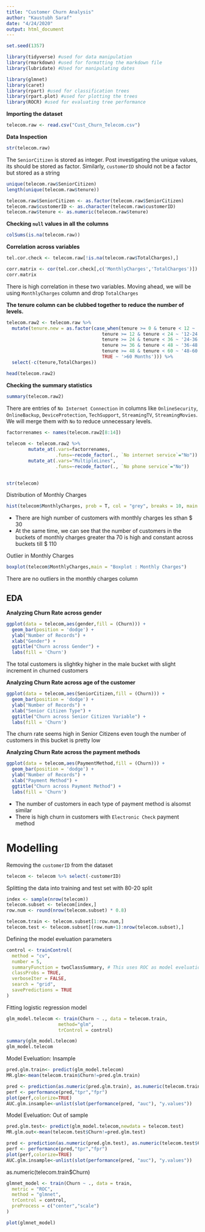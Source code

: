 ```yaml
---
title: "Customer Churn Analysis"
author: "Kaustubh Saraf"
date: "4/24/2020"
output: html_document
---
```



```r

set.seed(1357)

library(tidyverse) #used for data manipulation
library(rmarkdown) #used for formatting the markdown file
library(lubridate) #Used for manipulating dates

library(glmnet)
library(caret)
library(rpart) #used for classification trees
library(rpart.plot) #used for plotting the trees
library(ROCR) #used for evaluating tree performance
```


**Importing the dataset**
```r
telecom.raw <- read.csv("Cust_Churn_Telecom.csv")
```


**Data Inspection**
```r
str(telecom.raw)
```

The `SeniorCitizen` is stored as integer. Post investigating the unique values, its should be stored as factor.
Similarly, `customerID` should not be a factor but stored as a string
```r
unique(telecom.raw$SeniorCitizen)
length(unique(telecom.raw$tenure))

telecom.raw$SeniorCitizen <- as.factor(telecom.raw$SeniorCitizen)
telecom.raw$customerID <- as.character(telecom.raw$customerID)
telecom.raw$tenure <- as.numeric(telecom.raw$tenure)
```

**Checking `null` values in all the columns**
```r
colSums(is.na(telecom.raw))
```

**Correlation across variables**
```r
tel.cor.check <- telecom.raw[!is.na(telecom.raw$TotalCharges),]

corr.matrix <- cor(tel.cor.check[,c('MonthlyCharges','TotalCharges')])
corr.matrix
```
There is high correlation in these two variables. Moving ahead, we will be using `MonthlyCharges` column and drop `TotalCharges`



**The tenure column can be clubbed together to reduce the number of levels.**
```r
telecom.raw2 <- telecom.raw %>%
  mutate(tenure.new = as.factor(case_when(tenure >= 0 & tenure < 12 ~ '0-12 Months',
                                   tenure >= 12 & tenure < 24 ~ '12-24 Months',
                                   tenure >= 24 & tenure < 36 ~ '24-36 Months',
                                   tenure >= 36 & tenure < 48 ~ '36-48 Months',
                                   tenure >= 48 & tenure < 60 ~ '48-60 Months',
                                   TRUE ~ '>60 Months'))) %>% 
  select(-c(tenure,TotalCharges))

head(telecom.raw2)
```



**Checking the summary statistics**
```r
summary(telecom.raw2)
```

There are entries of `No Internet Connection` in columns like `OnlineSecurity`, `OnlineBackup`, `DeviceProtection`, `TechSupport`, `StreamingTV`, `StreamingMovies`. We will merge them with `No` to reduce unnecessary levels.



```r
factorrenames <- names(telecom.raw2[8:14])
  
telecom <- telecom.raw2 %>%
        mutate_at(.vars=factorrenames,
                  .funs=~recode_factor(., `No internet service`="No")) %>%
        mutate_at(.vars="MultipleLines",
                  .funs=~recode_factor(., `No phone service`="No"))
  

str(telecom)
```


Distribution of Monthly Charges
```r
hist(telecom$MonthlyCharges, prob = T, col = "grey", breaks = 10, main = "Histogram of Monthly Charges", xlab = "Monthly Charges")
```
* There are high number of customers with monthly charges les sthan $ 30
* At the same time, we can see that the number of customers in the buckets of monthly charges greater tha 70 is high and constant across buckets till $ 110


Outlier in Monthly Charges
```r
boxplot(telecom$MonthlyCharges,main = "Boxplot : Monthly Charges")
```
There are no outliers in the monthly charges column


## EDA

**Analyzing Churn Rate across gender**
```r
ggplot(data = telecom,aes(gender,fill = (Churn))) +
  geom_bar(position = 'dodge') +
  ylab("Number of Records") +
  xlab("Gender") +
  ggtitle("Churn across Gender") +
  labs(fill = 'Churn')
```
The total customers is slightky higher in the male bucket with slight increment in churned customers

**Analyzing Churn Rate across age of the customer**
```r
ggplot(data = telecom,aes(SeniorCitizen,fill = (Churn))) +
  geom_bar(position = 'dodge') +
  ylab("Number of Records") +
  xlab("Senior Citizen Type") +
  ggtitle("Churn across Senior Citizen Variable") +
  labs(fill = 'Churn')
```
The churn rate seems high in Senior Citizens even tough the number of customers in this bucket is pretty low

**Analyzing Churn Rate across the payment methods**
```r
ggplot(data = telecom,aes(PaymentMethod,fill = (Churn))) +
  geom_bar(position = 'dodge') +
  ylab("Number of Records") +
  xlab("Payment Method") +
  ggtitle("Churn across Payment Method") +
  labs(fill = 'Churn')
```

* The number of customers in each type of payment method is alsomst similar
* There is high churn in customers with `Electronic Check` payment method


# Modelling

Removing the `customerID` from the dataset
```r
telecom <- telecom %>% select(-customerID)
```


Splitting the data into training and test set with 80-20 split
```r
index <- sample(nrow(telecom))
telecom.subset <- telecom[index,]
row.num <- round(nrow(telecom.subset) * 0.8)

telecom.train <- telecom.subset[1:row.num,]
telecom.test <- telecom.subset[(row.num+1):nrow(telecom.subset),]
```

Defining the model eveluation parameters
```r
control <- trainControl(
  method = "cv",
  number = 5,
  summaryFunction = twoClassSummary, # This uses ROC as model eveluation parameter
  classProbs = TRUE,
  verboseIter = FALSE,
  search = "grid",
  savePredictions = TRUE
)
```

Fitting logistic regression model
```r
glm_model.telecom <- train(Churn ~ ., data = telecom.train,
                   method="glm", 
                   trControl = control)

summary(glm_model.telecom)
glm_model.telecom
```



Model Eveluation: Insample
```r
pred.glm.train<- predict(glm_model.telecom)
MR.glm<-mean(telecom.train$Churn!=pred.glm.train)

pred <- prediction(as.numeric(pred.glm.train), as.numeric(telecom.train$Churn))
perf <- performance(pred,"tpr","fpr")
plot(perf,colorize=TRUE)
AUC.glm.insample<-unlist(slot(performance(pred, "auc"), "y.values"))
```

Model Eveluation: Out of sample
```r
pred.glm.test<- predict(glm_model.telecom,newdata = telecom.test)
MR.glm.out<-mean(telecom.test$Churn!=pred.glm.test)

pred <- prediction(as.numeric(pred.glm.test), as.numeric(telecom.test$Churn))
perf <- performance(pred,"tpr","fpr")
plot(perf,colorize=TRUE)
AUC.glm.insample<-unlist(slot(performance(pred, "auc"), "y.values"))
```

as.numeric(telecom.train$Churn)


```r
glmnet_model <- train(Churn ~ ., data = train,
  metric = "ROC",
  method = "glmnet",
  trControl = control,
  preProcess = c("center","scale")
)

plot(glmnet_model)
```

